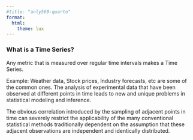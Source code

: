 ```yaml
---
#title: "anly560-quarto"
format: 
  html:
    theme: lux
---
```


### What is a Time Series?

Any metric that is measured over regular time intervals makes a Time Series.

Example: Weather data, Stock prices, Industry forecasts, etc are some of the common ones. The analysis of experimental data that have been observed at different points in time leads to new and unique problems in statistical modeling and inference.

The obvious correlation introduced by the sampling of adjacent points in time can severely restrict the applicability of the many conventional statistical methods traditionally dependent on the assumption that these adjacent observations are independent and identically distributed.
